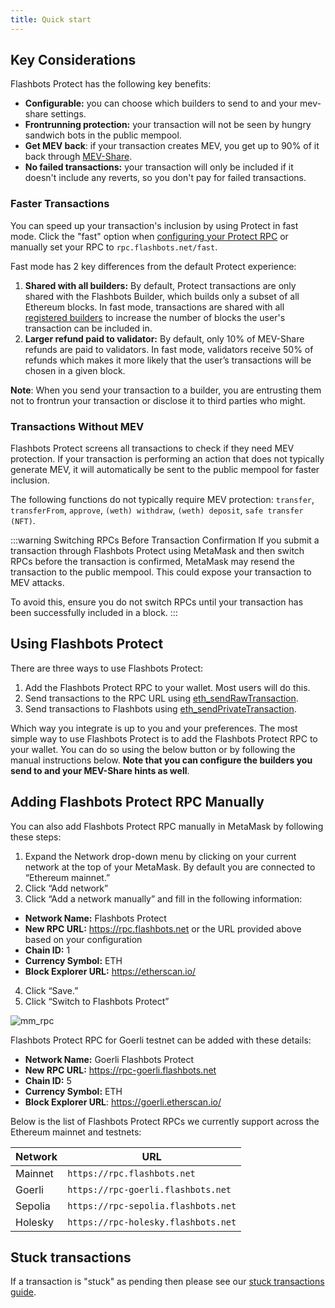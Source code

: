 ```yaml
---
title: Quick start
---
```



## Key Considerations

Flashbots Protect has the following key benefits:

- **Configurable:** you can choose which builders to send to and your mev-share settings.
- **Frontrunning protection:** your transaction will not be seen by hungry sandwich bots in the public mempool.
- **Get MEV back**: if your transaction creates MEV, you get up to 90% of it back through [MEV-Share](/flashbots-mev-share/introduction).
- **No failed transactions:** your transaction will only be included if it doesn't include any reverts, so you don't pay for failed transactions.

### Faster Transactions

You can speed up your transaction's inclusion by using Protect in fast mode. Click the "fast" option when [configuring your Protect RPC](/flashbots-protect/quick-start#using-flashbots-protect) or manually set your RPC to `rpc.flashbots.net/fast`.

Fast mode has 2 key differences from the default Protect experience:

1. **Shared with all builders:** By default, Protect transactions are only shared with the Flashbots Builder, which builds only a subset of all Ethereum blocks. In fast mode, transactions are shared with all [registered builders](https://github.com/flashbots/dowg/blob/main/builder-registrations.json) to increase the number of blocks the user's transaction can be included in.
2. **Larger refund paid to validator:** By default, only 10% of MEV-Share refunds are paid to validators. In fast mode, validators receive 50% of refunds which makes it more likely that the user’s transactions will be chosen in a given block.

**Note**: When you send your transaction to a builder, you are entrusting them not to frontrun your transaction or disclose it to third parties who might.

### Transactions Without MEV

Flashbots Protect screens all transactions to check if they need MEV protection. If your transaction is performing an action that does not typically generate MEV, it will automatically be sent to the public mempool for faster inclusion.

The following functions do not typically require MEV protection: `transfer`, `transferFrom`, `approve`, `(weth) withdraw`, `(weth) deposit`, `safe transfer (NFT)`.

:::warning Switching RPCs Before Transaction Confirmation
If you submit a transaction through Flashbots Protect using MetaMask and then switch RPCs before the transaction is confirmed, MetaMask may resend the transaction to the public mempool. This could expose your transaction to MEV attacks.

To avoid this, ensure you do not switch RPCs until your transaction has been successfully included in a block.
:::

## Using Flashbots Protect

There are three ways to use Flashbots Protect:

1. Add the Flashbots Protect RPC to your wallet. Most users will do this.
2. Send transactions to the RPC URL using [eth_sendRawTransaction](https://docs.alchemy.com/reference/eth-sendrawtransaction).
3. Send transactions to Flashbots using [eth_sendPrivateTransaction](/flashbots-protect/additional-documentation/eth-sendPrivateTransaction).

Which way you integrate is up to you and your preferences. The most simple way to use Flashbots Protect is to add the Flashbots Protect RPC to your wallet. You can do so using the below button or by following the manual instructions below. **Note that you can configure the builders you send to and your MEV-Share hints as well**.

<ProtectButton />

## Adding Flashbots Protect RPC Manually

You can also add Flashbots Protect RPC manually in MetaMask by following these steps:

1. Expand the Network drop-down menu by clicking on your current network at the top of your MetaMask. By default you are connected to “Ethereum mainnet.”
2. Click “Add network”
3. Click “Add a network manually” and fill in the following information:

- **Network Name:** Flashbots Protect
- **New RPC URL:** https://rpc.flashbots.net or the URL provided above based on your configuration
- **Chain ID:** 1
- **Currency Symbol:** ETH
- **Block Explorer URL:** https://etherscan.io/

4. Click “Save.”
5. Click “Switch to Flashbots Protect”

![mm_rpc](/img/mm_rpc.jpg)

Flashbots Protect RPC for Goerli testnet can be added with these details:

- **Network Name:** Goerli Flashbots Protect
- **New RPC URL:** https://rpc-goerli.flashbots.net
- **Chain ID:** 5
- **Currency Symbol:** ETH
- **Block Explorer URL**: https://goerli.etherscan.io/

Below is the list of Flashbots Protect RPCs we currently support across the Ethereum mainnet and testnets:

| Network  | URL                                      |
| -------- | ---------------------------------------- |
| Mainnet  | `https://rpc.flashbots.net`              |
| Goerli   | `https://rpc-goerli.flashbots.net`       |
| Sepolia  | `https://rpc-sepolia.flashbots.net`      |
| Holesky  | `https://rpc-holesky.flashbots.net`      |

## Stuck transactions

If a transaction is "stuck" as pending then please see our [stuck transactions guide](/flashbots-protect/stuck_transactions).
